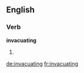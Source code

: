 ==English==

===Verb===
'''invacuating'''

# {{present participle of|invacuate}}
{{count page|[[Wiktionary:Page count]]}}

[[de:invacuating]]
[[fr:invacuating]]